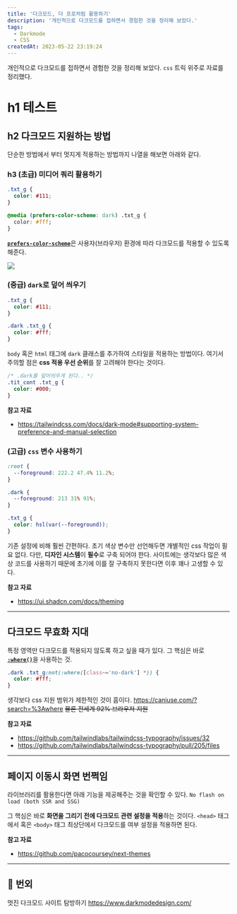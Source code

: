 ```yaml
---
title: '다크모드, 더 프로처럼 활용하기'
description: '개인적으로 다크모드를 접하면서 경험한 것을 정리해 보았다.'
tags:
  - Darkmode
  - CSS
createdAt: 2023-05-22 23:19:24
---
```


개인적으로 다크모드를 접하면서 경험한 것을 정리해 보았다.
`css` 트릭 위주로 자료를 정리했다.

# h1 테스트

## h2 다크모드 지원하는 방법

단순한 방법에서 부터 멋지게 적용하는 방법까지 나열을 해보면 아래와 같다.

### h3 (초급) 미디어 쿼리 활용하기

```css
.txt_g {
  color: #111;
}

@media (prefers-color-scheme: dark) .txt_g {
  color: #fff;
}
```

[**`prefers-color-scheme`**](https://developer.mozilla.org/en-US/docs/Web/CSS/@media/prefers-color-scheme)은 사용자(브라우저) 환경에 따라 다크모드를 적용할 수 있도록 해준다.

<img src='/images/profile.png' width={500} height={500}></img>

### (중급) `dark`로 덮어 씌우기

```css
.txt_g {
  color: #111;
}

.dark .txt_g {
  color: #fff;
}
```

`body` 혹은 `html` 태그에 `dark` 클래스를 추가하여 스타일을 적용하는 방법이다.
여기서 주의할 점은 **css 적용 우선 순위**를 잘 고려해야 한다는 것이다.

```css
/* .dark를 덮어씌우게 된다.. */
.tit_cont .txt_g {
  color: #000;
}
```

**참고 자료**

- https://tailwindcss.com/docs/dark-mode#supporting-system-preference-and-manual-selection

### (고급) `css` 변수 사용하기

```css
:root {
  --foreground: 222.2 47.4% 11.2%;
}

.dark {
  --foreground: 213 31% 91%;
}

.txt_g {
  color: hsl(var(--foreground));
}
```

기존 설정에 비해 훨씬 간편하다. 초기 색상 변수만 선언해두면 개별적인 css 작업이 필요 없다.
다만, **디자인 시스템**이 **필수**로 구축 되어야 한다.
사이트에는 생각보다 많은 색상 코드를 사용하기 때문에 초기에 이를 잘 구축하지 못한다면 이후 꽤나 고생할 수 있다.

**참고 자료**

- https://ui.shadcn.com/docs/theming

---

## 다크모드 무효화 지대

특정 영역만 다크모드를 적용되지 않도록 하고 싶을 때가 있다.
그 핵심은 바로 [**`:where()`**](https://developer.mozilla.org/en-US/docs/Web/CSS/:where)을 사용하는 것.

```css
.dark .txt_g:not(:where([class~='no-dark'] *)) {
  color: #fff;
}
```

생각보다 css 지원 범위가 제한적인 것이 흠이다. https://caniuse.com/?search=%3Awhere
~~물론 전세계 92% 브라우저 지원~~

**참고 자료**

- https://github.com/tailwindlabs/tailwindcss-typography/issues/32
- https://github.com/tailwindlabs/tailwindcss-typography/pull/205/files

---

## 페이지 이동시 화면 번쩍임

라이브러리를 활용한다면 아래 기능을 제공해주는 것을 확인할 수 있다.
`No flash on load (both SSR and SSG)`

그 핵심은 바로 **화면을 그리기 전에 다크모드 관련 설정을 적용**하는 것이다.
`<head>` 태그에서 혹은 `<body>` 태그 최상단에서 다크모드를 여부 설정을 적용하면 된다.

**참고 자료**

- https://github.com/pacocoursey/next-themes

---

## 🌙 번외

멋진 다크모드 사이트 탐방하기
https://www.darkmodedesign.com/